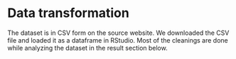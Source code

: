# Data transformation

The dataset is in CSV form on the source website. We downloaded the CSV file and loaded it as a dataframe in RStudio. Most of the cleanings are done while analyzing the dataset in the result section below.